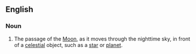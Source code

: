 ==English==

===Noun===
{{wikipedia|occultation#Occultations by the Moon|Lunar occultation}}
{{en-noun|sg=[[lunar]] [[occultation]]}}

# The passage of the [[Moon]], as it moves through the nighttime sky, in front of a [[celestial]] object, such as a [[star]] or [[planet]].